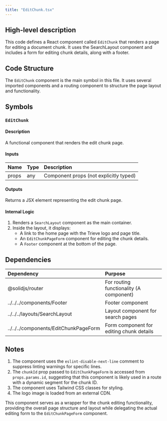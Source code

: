 ```yaml
---
title: "EditChunk.tsx"
---
```


## High-level description
This code defines a React component called `EditChunk` that renders a page for editing a document chunk. It uses the SearchLayout component and includes a form for editing chunk details, along with a footer.

## Code Structure
The `EditChunk` component is the main symbol in this file. It uses several imported components and a routing component to structure the page layout and functionality.

## Symbols

### `EditChunk`
#### Description
A functional component that renders the edit chunk page.

#### Inputs
| Name | Type | Description |
|:-----|:-----|:------------|
| props | any | Component props (not explicitly typed) |

#### Outputs
Returns a JSX element representing the edit chunk page.

#### Internal Logic
1. Renders a `SearchLayout` component as the main container.
2. Inside the layout, it displays:
   - A link to the home page with the Trieve logo and page title.
   - An `EditChunkPageForm` component for editing the chunk details.
   - A `Footer` component at the bottom of the page.

## Dependencies
| Dependency | Purpose |
|:-----------|:--------|
| @solidjs/router | For routing functionality (A component) |
| ../../../components/Footer | Footer component |
| ../../../layouts/SearchLayout | Layout component for search pages |
| ../../../components/EditChunkPageForm | Form component for editing chunk details |

## Notes
1. The component uses the `eslint-disable-next-line` comment to suppress linting warnings for specific lines.
2. The `chunkId` prop passed to `EditChunkPageForm` is accessed from `props.params.id`, suggesting that this component is likely used in a route with a dynamic segment for the chunk ID.
3. The component uses Tailwind CSS classes for styling.
4. The logo image is loaded from an external CDN.

This component serves as a wrapper for the chunk editing functionality, providing the overall page structure and layout while delegating the actual editing form to the `EditChunkPageForm` component.